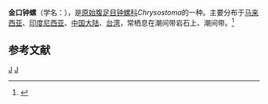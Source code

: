 {{Speciesbox
| taxon = Chrysostoma paradoxum
| binomial_authority = (Born, 1780)
| image = Chrysostoma paradoxum 01.JPG 
}}
'''金口钟螺'''（学名：''{{lang|la|Chrysostoma paradoxum}}''），是[[原始腹足目|原始腹足目]][[钟螺科|钟螺科]]''Chrysostoma''的一种。主要分布于[[马来西亚|马来西亚]]、[[印度尼西亚|印度尼西亚]]、[[中国大陆|中国大陆]]、[[台湾|台湾]]，常栖息在潮间带岩石上、潮间带。<ref>{{cite web|url=http://shell.sinica.edu.tw/chinese/shellbase_detail.php?science_no=106|title=国际贝库：金口钟螺|publisher=台湾贝类资料库|accessdate=2009-08-11}}</ref>

== 参考文献 ==
{{reflist}}

{{taxonbar}}
[[Category:_1780年描述的动物|J]]
[[Category:钟螺科|J]]